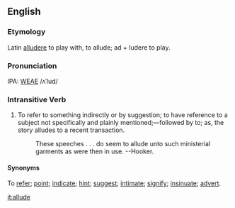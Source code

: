 ==English==
===Etymology===
Latin [[alludere]] to play with, to allude; ad + ludere to play.

===Pronunciation===
IPA: [[WEAE]] /ʌˈlud/

===Intransitive Verb===
# To refer to something indirectly or by suggestion; to have  reference to a subject not specifically and plainly  mentioned;&mdash;followed by to; as, the story alludes to a recent transaction.
#:    These speeches . . . do seem to allude unto such ministerial garments as were then in use. --Hooker.

====Synonyms====
To [[refer]]; [[point]]; [[indicate]]; [[hint]]; [[suggest]]; [[intimate]]; [[signify]]; [[insinuate]]; [[advert]].

<!-- material copied from Webster's Revised Unabridged Dictionary (1913) -->

[[it:allude]]